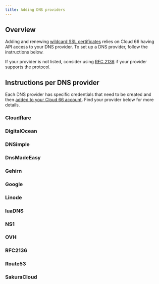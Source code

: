 ```yaml
---
title: Adding DNS providers
---
```


## Overview 

Adding and renewing [wildcard SSL certificates](/docs/security/ssl#wildcard-certificates) relies on Cloud 66 having API access to your DNS provider. To set up a DNS provider, follow the instructions below. 

If your provider is not listed, consider using [RFC 2136](https://www.rfc-editor.org/rfc/rfc2136) if your provider supports the protocol.

## Instructions per DNS provider

Each DNS provider has specific credentials that need to be created and then [added to your Cloud 66 account](/docs/security/ssl#step-1-set-up-a-dns-provider). Find your provider below for more details.

### Cloudflare

<Partial file="../../src/pages/docs/partials/_cloudflare_dns.md" />

### DigitalOcean

<Partial file="../../src/pages/docs/partials/_digitalocean_dns.md" />

### DNSimple

<Partial file="../../src/pages/docs/partials/_dnsimple_dns.md" />

### DnsMadeEasy

<Partial file="../../src/pages/docs/partials/_dnsmadeeasy_dns.md" />

### Gehirn

<Partial file="../../src/pages/docs/partials/_gehirn_dns.md" />

### Google

<Partial file="../../src/pages/docs/partials/_google_dns.md" />

### Linode

<Partial file="../../src/pages/docs/partials/_linode_dns.md" />

### luaDNS

<Partial file="../../src/pages/docs/partials/_luadns_dns.md" />

### NS1

<Partial file="../../src/pages/docs/partials/_ns1_dns.md" />

### OVH

<Partial file="../../src/pages/docs/partials/_ovh_dns.md" />

### RFC2136

<Partial file="../../src/pages/docs/partials/_rfc2136_dns.md" />

### Route53

<Partial file="../../src/pages/docs/partials/_route53_dns.md" />

### SakuraCloud

<Partial file="../../src/pages/docs/partials/_sakuracloud_dns.md" />